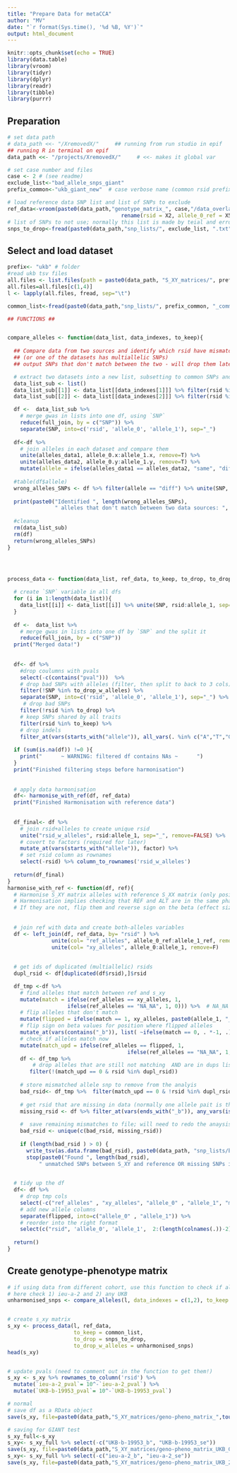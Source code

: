 ```yaml
---
title: "Prepare Data for metaCCA"
author: "MV"
date: "`r format(Sys.time(), '%d %B, %Y')`"
output: html_document
---
```


```r
knitr::opts_chunk$set(echo = TRUE)
library(data.table)
library(vroom)
library(tidyr)
library(dplyr)
library(readr)
library(tibble)
library(purrr)
```


## Preparation

```r
# set data path
# data_path <<- "/XremovedX/"     ## running from run studio in epif
## running R in terminal on epif
data_path <<- "/projects/XremovedX/"     # <<- makes it global var
```

```r
# set case number and files
case <- 2 # (see readme)
exclude_list<-"bad_allele_snps_giant"
prefix_common<-"ukb_giant_new"  # case verbose name (common rsid prefix and output file suffix)
```

```r
# load reference data SNP list and list of SNPs to exclude
ref_data<-vroom(paste0(data_path,"genotype_matrix_", case,"/data_overlap.bim"), col_select = c(2,5,6), col_names=F)  %>% 
                                    rename(rsid = X2, allele_0_ref = X5,  allele_1_ref = X6) 
# list of SNPs to not use; normally this list is made by teial and error fro the particular problem (this is a copy of 'bad_rsid' variable from fisrt run of this analysis)
snps_to_drop<-fread(paste0(data_path,"snp_lists/", exclude_list, ".txt"), header=F) %>% pull(V1)
```


## Select and load dataset 

```r

prefix<- "ukb" # folder
#read ukb tsv files
all.files <- list.files(path = paste0(data_path, "S_XY_matrices/", prefix), pattern = "*tsv", full.names = T)
all.files=all.files[c(1,4)]
l <- lapply(all.files, fread, sep="\t")

common_list<-fread(paste0(data_path,"snp_lists/", prefix_common, "_common_snps_rsid.txt"), header=F) %>% pull(V1)
```


```r
## FUNCTIONS ##


compare_alleles <- function(data_list, data_indexes, to_keep){
  
  ## Compare data from two sources and identify which rsid have mismatching alleles 
  ## (or one of the datasets has multiallelic SNPs)
  ## output SNPs that don't match between the two - will drop them later

  # extract two datasets into a new list, subsetting to common SNPs and creating a rsid_ref_alt variable `SNP`
  data_list_sub <- list()
  data_list_sub[[1]] <- data_list[[data_indexes[1]]] %>% filter(rsid %in% to_keep) %>% unite(SNP, rsid:allele_1, sep="_" ,remove=F)
  data_list_sub[[2]] <- data_list[[data_indexes[2]]] %>% filter(rsid %in% to_keep) %>% unite(SNP, rsid:allele_1, sep="_", remove=F)

  df <-  data_list_sub %>% 
    # merge gwas in lists into one df, using `SNP`
    reduce(full_join, by = c("SNP")) %>%
    separate(SNP, into=c('rsid', 'allele_0', 'allele_1'), sep="_")
  
  df<-df %>%
    # join alleles in each dataset and compare them
    unite(alleles_data1, allele_0.x:allele_1.x, remove=T) %>% 
    unite(alleles_data2, allele_0.y:allele_1.y, remove=T) %>% 
    mutate(allele = ifelse(alleles_data1 == alleles_data2, "same", "diff")) 
  
  #table(df$allele)
  wrong_alleles_SNPs <- df %>% filter(allele == "diff") %>% unite(SNP, rsid:allele_1, sep="_" ,remove=F) %>%  pull(SNP)
  
  print(paste0("Identified ", length(wrong_alleles_SNPs), 
               " alleles that don't match between two data sources: ", colnames(df)[6], " and ", colnames(df)[11]))
  
  #cleanup
  rm(data_list_sub)
  rm(df)
  return(wrong_alleles_SNPs)
}




process_data <- function(data_list, ref_data, to_keep, to_drop, to_drop_w_alleles){
  
  # create `SNP` variable in all dfs
  for (i in 1:length(data_list)){
    data_list[[i]] <- data_list[[i]] %>% unite(SNP, rsid:allele_1, sep="_" ,remove=T) 
  }
  
  df <-  data_list %>% 
    # merge gwas in lists into one df by `SNP` and the split it
    reduce(full_join, by = c("SNP")) 
  print("Merged data!")
  
  
  df<- df %>%  
    #drop coulumns with pvals 
    select(-c(contains("pval")))  %>% 
    # drop bad SNPs with alleles (filter, then split to back to 3 cols)
    filter(!SNP %in% to_drop_w_alleles) %>% 
    separate(SNP, into=c('rsid', 'allele_0', 'allele_1'), sep="_") %>% 
     # drop bad SNPs
    filter(!rsid %in% to_drop) %>% 
    # keep SNPs shared by all traits
    filter(rsid %in% to_keep) %>% 
    # drop indels
    filter_at(vars(starts_with("allele")), all_vars(. %in% c("A","T","G","C")) )  
  
  if (sum(is.na(df)) !=0 ){
    print("      ~ WARNING: filtered df contains NAs ~      ")
  }
  print("Finished filtering steps before harmonisation")
  
  
  # apply data harmonisation
  df<- harmonise_with_ref(df, ref_data) 
  print("Finished Harmonisation with reference data")
    
  
  df_final<- df %>%  
    # join rsid+alleles to create unique rsid
    unite("rsid_w_alleles", rsid:allele_1, sep="_", remove=FALSE) %>% 
    # covert to factors (required for later)
    mutate_at(vars(starts_with("allele")), factor) %>% 
    # set rsid column as rownames
    select(-rsid) %>% column_to_rownames('rsid_w_alleles') 
  
  return(df_final)
}
harmonise_with_ref <- function(df, ref){
  # Harmonise S_XY matrix alleles with reference S_XX matrix (only positions txt file is read-in)
  # Harmonisation implies checking that REF and ALT are in the same phase between datasets;
  # If they are not, flip them and reverse sign on the beta (effect size)
  
  
  # join ref with data and create both-alleles variables
  df <- left_join(df, ref_data, by= "rsid" ) %>% 
              unite(col= "ref_alleles", allele_0_ref:allele_1_ref, remove=T) %>% 
              unite(col= "xy_alleles", allele_0:allele_1, remove=F)  
  
  
  # get ids of duplicated (multiallelic) rsids  
  dupl_rsid <- df[duplicated(df$rsid),]$rsid  

  df_tmp <-df %>% 
    # find alleles that match between ref and s_xy
    mutate(match = ifelse(ref_alleles == xy_alleles, 1,
                   ifelse(ref_alleles == "NA_NA", 1, 0))) %>%  # NA_NA means that this position is not in reference - this is ok; it's not important for the analysis; 
    # flip alleles that don't match
    mutate(flipped = ifelse(match == 1, xy_alleles, paste0(allele_1, "_", allele_0))) %>% 
    # flip sign on beta values for position where flipped alleles
    mutate_at(vars(contains("_b")), list( ~ifelse(match == 0, . *-1, .))) %>% 
    # check if alleles match now
    mutate(match_upd = ifelse(ref_alleles == flipped, 1, 
                                      ifelse(ref_alleles == "NA_NA", 1, 0)))
    df <- df_tmp %>% 
        # drop alleles that are still not matching  AND are in dups list (this means we only keep only one ref-alt SNP for)
       filter(!(match_upd == 0 & rsid %in% dupl_rsid))
    
    # store mismatched allele snp to remove from the analyis
    bad_rsid<- df_tmp %>%  filter(match_upd == 0 & !rsid %in% dupl_rsid) %>% pull(rsid) 
    
    # get rsid that are missing in data (normally one allele pait is there, but the other is missing, so we will drop entire rsid)
    missing_rsid <- df %>% filter_at(vars(ends_with("_b")), any_vars(is.na(.))) %>% pull(rsid)
    
    #  save remaining mismatches to file; will need to redo the anaysis with them excluded in S_XY and S_XX
    bad_rsid <- unique(c(bad_rsid, missing_rsid))
    
    if (length(bad_rsid ) > 0) {
      write_tsv(as.data.frame(bad_rsid), paste0(data_path, "snp_lists/bad_allele_snps_new.txt"), col_names = F)
      stop(paste0("Found ", length(bad_rsid),
          " unmatched SNPs between S_XY and reference OR missing SNPs in one or more traits; will drop them from df and save to file; redo analysis without them!"))}
    

  # tidy up the df
  df<- df %>% 
    # drop tmp cols
    select(-c("ref_alleles" , "xy_alleles", "allele_0" , "allele_1", "match", "match_upd" )) %>%  
    # add new allele columns
    separate(flipped, into=c("allele_0" , "allele_1")) %>%  
    # reorder into the right format
    select(c("rsid", 'allele_0', 'allele_1',  2:(length(colnames(.))-2) )) %>%  
              
  return()  
}
```

## Create genotype-phenotype matrix 

```r

# if using data from different cohort, use this function to check if all alleles match (i.e. are harmonised)
# here check 1) ieu-a-2 and 2) any UKB 
unharmonised_snps <- compare_alleles(l, data_indexes = c(1,2), to_keep = common_list)


# create s_xy matrix
s_xy <- process_data(l, ref_data, 
                     to_keep = common_list,
                     to_drop = snps_to_drop, 
                     to_drop_w_alleles = unharmonised_snps)
head(s_xy)


# update pvals (need to comment out in the function to get them!)
s_xy <- s_xy %>% rownames_to_column('rsid') %>% 
  mutate(`ieu-a-2_pval`= 10^-`ieu-a-2_pval`) %>% 
  mutate(`UKB-b-19953_pval`= 10^-`UKB-b-19953_pval`) 

# normal
# save df as a RData object 
save(s_xy, file=paste0(data_path,"S_XY_matrices/geno-pheno_matrix_",toupper(prefix_common),".RData"))

# saving for GIANT test
s_xy_full<-s_xy
s_xy<- s_xy_full %>% select(-c("UKB-b-19953_b", "UKB-b-19953_se"))
save(s_xy, file=paste0(data_path,"S_XY_matrices/geno-pheno_matrix_UKB_GIANT_2M_updGIANT.RData"))
s_xy<- s_xy_full %>% select(-c("ieu-a-2_b", "ieu-a-2_se"))
save(s_xy, file=paste0(data_path,"S_XY_matrices/geno-pheno_matrix_UKB_2M_updGIANT.RData"))

```

